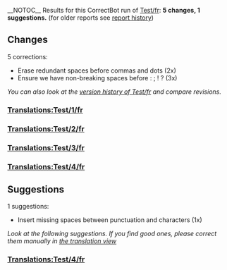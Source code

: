 __NOTOC__
Results for this CorrectBot run of [[Test/fr]]: <b>5 changes, 1 suggestions.</b> (for older reports see [[Special:PageHistory/CorrectBot:Test/fr|report history]])

== Changes ==
5 corrections:
* Erase redundant spaces before commas and dots (2x)
* Ensure we have non-breaking spaces before : ; ! ? (3x)

<i>You can also look at the [[Special:PageHistory/Test/fr|version history of Test/fr]] and compare revisions.</i>
=== [[Translations:Test/1/fr]] ===
{{StringDiff|Mais moi , je vous dis: Si|Mais moi, je vous dis : Si}}
=== [[Translations:Test/2/fr]] ===
{{StringDiff|Si quelqu’un dit à son frère: “Imbécile!”|Si quelqu’un dit à son frère : “Imbécile !”}}
=== [[Translations:Test/3/fr]] ===
{{StringDiff|Comment prier?<br/>Comment jeûner?|Comment prier ?<br/>Comment jeûner ?}}
=== [[Translations:Test/4/fr]] ===
{{StringDiff|Ne jugez pas les autres,et Dieu ne vous jugera pas . En effet ,Dieu|Ne jugez pas les autres,et Dieu ne vous jugera pas. En effet,Dieu}}

== Suggestions ==
1 suggestions:
* Insert missing spaces between punctuation and characters (1x)

<i>Look at the following suggestions. If you find good ones, please correct them manually in [https://www.4training.net/mediawiki/index.php?title=Special:Translate&group=page-Test&action=page&filter=&language=fr the translation view]</i>
=== [[Translations:Test/4/fr]] ===
{{StringDiff|Ne jugez pas les autres,et Dieu ne vous jugera pas. En effet,Dieu|Ne jugez pas les autres, et Dieu ne vous jugera pas. En effet, Dieu}}
